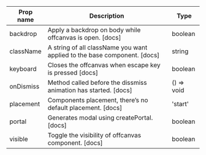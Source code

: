 | Prop name | Description | Type |
| --- | --- | --- |
| backdrop | Apply a backdrop on body while offcanvas is open. [docs] | boolean |
| className | A string of all className you want applied to the base component. [docs] | string |
| keyboard | Closes the offcanvas when escape key is pressed [docs] | boolean |
| onDismiss | Method called before the dissmiss animation has started. [docs] | () => void |
| placement | Components placement, there’s no default placement. [docs] | 'start' | 'end' | 'top' | 'bottom' |
| portal | Generates modal using createPortal. [docs] | boolean |
| visible | Toggle the visibility of offcanvas component. [docs] | boolean |
